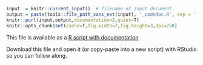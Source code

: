 

```r
input  = knitr::current_input()  # filename of input document
output = paste(tools::file_path_sans_ext(input), '_codedoc.R', sep = '')
knitr::purl(input,output,documentation=2,quiet=T)
knitr::opts_chunk$set(cache=T,fig.width=7,fig.height=3,dpi=250)
```

<div class="well">
  This file is available as a [<i class="fa fa-file-text" aria-hidden="true"></i> R script with documentation](`r output`) 
  
  Download this file and open it (or copy-paste into a new script) with RStudio so you can follow along.  
</div>
  